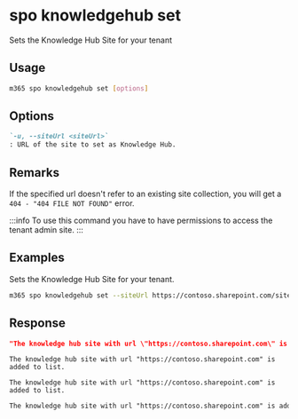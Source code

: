 
# spo knowledgehub set

Sets the Knowledge Hub Site for your tenant

## Usage

```sh
m365 spo knowledgehub set [options]
```

## Options

```md defintion-list
`-u, --siteUrl <siteUrl>`
: URL of the site to set as Knowledge Hub.
```

<Global />

## Remarks

If the specified url doesn't refer to an existing site collection, you will get a `404 - "404 FILE NOT FOUND"` error.

:::info
To use this command you have to have permissions to access the tenant admin site.
:::
    
## Examples

Sets the Knowledge Hub Site for your tenant.

```sh
m365 spo knowledgehub set --siteUrl https://contoso.sharepoint.com/sites/knowledgesite
```

## Response

<Tabs>
  <TabItem value="JSON">

  ```json
  "The knowledge hub site with url \"https://contoso.sharepoint.com\" is added to list."
  ```

  </TabItem>
  <TabItem value="Text">

  ```text
  The knowledge hub site with url "https://contoso.sharepoint.com" is added to list.
  ```

  </TabItem>
  <TabItem value="CSV">

  ```csv
  The knowledge hub site with url "https://contoso.sharepoint.com" is added to list.
  ```

  </TabItem>
  <TabItem value="Markdown">

  ```md
  The knowledge hub site with url "https://contoso.sharepoint.com" is added to list.
  ```

  </TabItem>
</Tabs>


